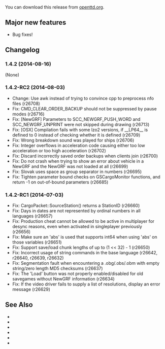 {{en/-}}
{{en/Development/OTTDVersions}}
{{en/Archive/OpenTTD/Release|prev=OpenTTD 1.4.1|next=OpenTTD 1.4.3|date=2014-08-16}}

You can download this release from [http://www.openttd.org/en/download-stable/1.4.2 openttd.org].

==Major new features==
* Bug fixes!

==Changelog==
===1.4.2 (2014-08-16)===
(None)

===1.4.2-RC2 (2014-08-03)===
* Change: Use awk instead of trying to convince cpp to preprocess nfo files (r26708)
* Fix: CMD_CLEAR_ORDER_BACKUP should not be suppressed by pause modes (r26716)
* Fix: [NewGRF] Parameters to SCC_NEWGRF_PUSH_WORD and SCC_NEWGRF_UNPRINT were not skipped during drawing (r26713)
* Fix: [OSX] Compilation fails with some lzo2 versions, if __LP64__ is defined to 0 instead of checking whether it is defined {{en/Development/Design Drafts/Flyspray|6069}} (r26709)
* Fix: Wrong breakdown sound was played for ships {{en/Development/Design Drafts/Flyspray|6015}} (r26706)
* Fix: Integer overflows in acceleration code causing either too low acceleration or too high acceleration {{en/Development/Design Drafts/Flyspray|6067}} (r26702)
* Fix: Discard incorrectly saved order backups when clients join {{en/Development/Design Drafts/Flyspray|6066}} (r26700)
* Fix: Do not crash when trying to show an error about vehicle in a NewGRF and the NewGRF was not loaded at all (r26699)
* Fix: Slovak uses space as group separator in numbers {{en/Development/Design Drafts/Flyspray|6064}} (r26695)
* Fix: Tighten parameter bound checks on GSCargoMonitor functions, and return -1 on out-of-bound parameters (r26685)

===1.4.2-RC1 (2014-07-03)===
* Fix: CargoPacket::SourceStation() returns a StationID (r26660)
* Fix: Days in dates are not represented by ordinal numbers in all languages {{en/Development/Design Drafts/Flyspray|6047}} (r26657)
* Fix: Production cheat cannot be allowed to be active in multiplayer for desync reasons, even when activated in singleplayer previously {{en/Development/Design Drafts/Flyspray|6044}} (r26656)
* Fix: Make sure an 'abs' is used that supports int64 when using 'abs' on those variables (r26651)
* Fix: Support save/load chunk lengths of up to (1 << 32) - 1 {{en/Development/Design Drafts/Flyspray|6041}} (r26650)
* Fix: Incorrect usage of string commands in the base language {{en/Development/Design Drafts/Flyspray|6037}} (r26642, r26640, r26639, r26632)
* Fix: Segmentation fault when encountering a .obg/.obs/.obm with empty string/zero length MD5 checksums {{en/Development/Design Drafts/Flyspray|6038}} (r26637)
* Fix: The 'Load' button was not properly enabled/disabled for old savegames without NewGRF information (r26634)
* Fix: If the video driver fails to supply a list of resolutions, display an error message {{en/Development/Design Drafts/Flyspray|6012}} (r26629)

==See Also==
* {{en/Forum|topic=71082|Forum topic for 1.4.2}}
* {{en/Archive/OpenTTD/OTTDNewsArticle|207|The 1.4.2 news article}}
* {{en/Forum|topic=71006|Forum topic for 1.4.2-RC2}}
* {{en/Archive/OpenTTD/OTTDNewsArticle|206|The 1.4.2-RC2 news article}}
* {{en/Forum|topic=70835|Forum topic for 1.4.2-RC1}}
* {{en/Archive/OpenTTD/OTTDNewsArticle|205|The 1.4.2-RC1 news article}}
